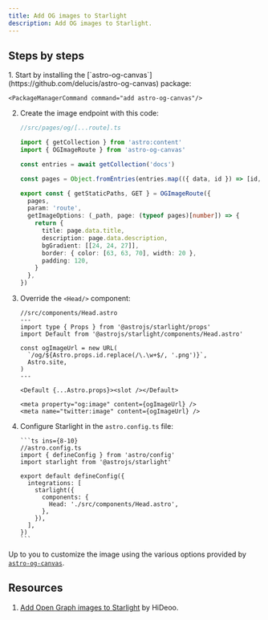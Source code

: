 ```yaml
---
title: Add OG images to Starlight
description: Add OG images to Starlight.
---
```



## Steps by steps

<Steps>
1.  Start by installing the [`astro-og-canvas`](https://github.com/delucis/astro-og-canvas) package:
    
    <PackageManagerCommand command="add astro-og-canvas"/>

2.  Create the image endpoint with this code:

    ```ts
    //src/pages/og/[...route].ts

    import { getCollection } from 'astro:content'
    import { OGImageRoute } from 'astro-og-canvas'

    const entries = await getCollection('docs')

    const pages = Object.fromEntries(entries.map(({ data, id }) => [id, { data }]))

    export const { getStaticPaths, GET } = OGImageRoute({
      pages,
      param: 'route',
      getImageOptions: (_path, page: (typeof pages)[number]) => {
        return {
          title: page.data.title,
          description: page.data.description,
          bgGradient: [[24, 24, 27]],
          border: { color: [63, 63, 70], width: 20 },
          padding: 120,
        }
      },
    })
    ```

3.  Override the `<Head/>` component:

    ```astro
    //src/components/Head.astro
    ---
    import type { Props } from '@astrojs/starlight/props'
    import Default from '@astrojs/starlight/components/Head.astro'

    const ogImageUrl = new URL(
      `/og/${Astro.props.id.replace(/\.\w+$/, '.png')}`,
      Astro.site,
    )
    ---

    <Default {...Astro.props}><slot /></Default>

    <meta property="og:image" content={ogImageUrl} />
    <meta name="twitter:image" content={ogImageUrl} />
    ```

4.  Configure Starlight in the `astro.config.ts` file:

        ```ts ins={8-10}
        //astro.config.ts
        import { defineConfig } from 'astro/config'
        import starlight from '@astrojs/starlight'

        export default defineConfig({
          integrations: [
            starlight({
              components: {
                Head: './src/components/Head.astro',
              },
            }),
          ],
        })
        ```

</Steps>

Up to you to customize the image using the various options provided by [`astro-og-canvas`](https://github.com/delucis/astro-og-canvas/tree/latest/packages/astro-og-canvas#image-options).

## Resources

1. [Add Open Graph images to Starlight](https://hideoo.dev/notes/starlight-og-images) by HiDeoo.
